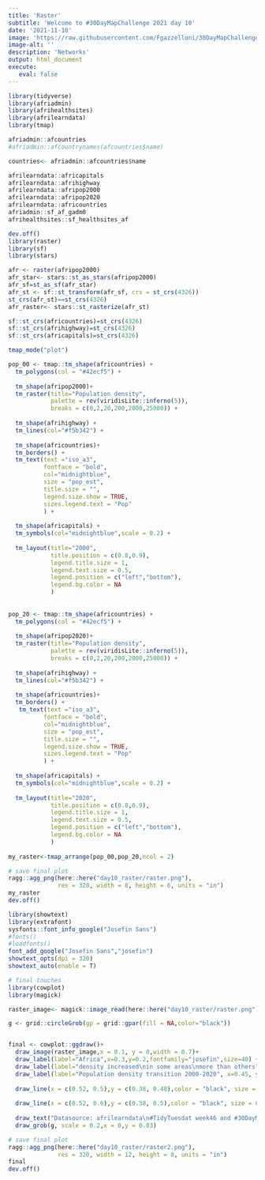 ```yaml
---
title: 'Raster'
subtitle: 'Welcome to #30DayMapChallenge 2021 day 10'
date: '2021-11-10'
image: 'https://raw.githubusercontent.com/Fgazzelloni/30DayMapChallenge/master/2021/day10_raster/day10_raster.png'
image-alt: ''
description: 'Networks'
output: html_document
execute: 
   eval: false
---
```



```r
library(tidyverse)
library(afriadmin)
library(afrihealthsites)
library(afrilearndata)
library(tmap)
```

```r
afriadmin::afcountries
#afriadmin::afcountrynames(afcountries$name)

countries<- afriadmin::afcountries$name

afrilearndata::africapitals
afrilearndata::afrihighway
afrilearndata::afripop2000
afrilearndata::afripop2020  
afrilearndata::africountries
afriadmin::sf_af_gadm0
afrihealthsites::sf_healthsites_af
```

```r
dev.off()
library(raster)
library(sf)
library(stars)

afr <- raster(afripop2000)
afr_star<- stars::st_as_stars(afripop2000)
afr_sf=st_as_sf(afr_star)
afr_st <- sf::st_transform(afr_sf, crs = st_crs(4326))
st_crs(afr_st)==st_crs(4326)
afr_raster<- stars::st_rasterize(afr_st)
```

```r
sf::st_crs(africountries)=st_crs(4326)
sf::st_crs(afrihighway)=st_crs(4326)
sf::st_crs(africapitals)=st_crs(4326)
```



```r
tmap_mode("plot")

pop_00 <- tmap::tm_shape(africountries) +
  tm_polygons(col = "#42ecf5") +
  
  tm_shape(afripop2000)+
  tm_raster(title="Population density",
            palette = rev(viridisLite::inferno(5)),
            breaks = c(0,2,20,200,2000,25000)) +
  
  tm_shape(afrihighway) +
  tm_lines(col="#f5b342") +
  
  tm_shape(africountries)+
  tm_borders() +
  tm_text(text ="iso_a3", 
          fontface = "bold",
          col="midnightblue",
          size = "pop_est",
          title.size = "",
          legend.size.show = TRUE,
          sizes.legend.text = "Pop"
          ) +
  
  tm_shape(africapitals) +
  tm_symbols(col="midnightblue",scale = 0.2) +
  
  tm_layout(title="2000",
            title.position = c(0.8,0.9),
            legend.title.size = 1,
            legend.text.size = 0.5,
            legend.position = c("left","bottom"),
            legend.bg.color = NA
            )
  
    
pop_20 <- tmap::tm_shape(africountries) +
  tm_polygons(col = "#42ecf5") +
  
  tm_shape(afripop2020)+
  tm_raster(title="Population density",
            palette = rev(viridisLite::inferno(5)),
            breaks = c(0,2,20,200,2000,25000)) +
  
  tm_shape(afrihighway) +
  tm_lines(col="#f5b342") +
  
  tm_shape(africountries)+
  tm_borders() +
   tm_text(text ="iso_a3", 
          fontface = "bold",
          col="midnightblue",
          size = "pop_est",
          title.size = "",
          legend.size.show = TRUE,
          sizes.legend.text = "Pop"
          ) +
  
  tm_shape(africapitals) +
  tm_symbols(col="midnightblue",scale = 0.2) +
  
  tm_layout(title="2020",
            title.position = c(0.8,0.9),
            legend.title.size = 1,
            legend.text.size = 0.5,
            legend.position = c("left","bottom"),
            legend.bg.color = NA
            )  
  
my_raster<-tmap_arrange(pop_00,pop_20,ncol = 2)
```


```r
# save final plot
ragg::agg_png(here::here("day10_raster/raster.png"),
              res = 320, width = 8, height = 6, units = "in")
my_raster
dev.off()
```


```r
library(showtext)
library(extrafont)
sysfonts::font_info_google("Josefin Sans")
#fonts()
#loadfonts()
font_add_google("Josefin Sans","josefin")
showtext_opts(dpi = 320)
showtext_auto(enable = T)
```




```r

# final touches
library(cowplot)
library(magick)

raster_image<- magick::image_read(here::here("day10_raster/raster.png"))

g <- grid::circleGrob(gp = grid::gpar(fill = NA,color="black"))


final <- cowplot::ggdraw()+
  draw_image(raster_image,x = 0.1, y = 0,width = 0.7)+
  draw_label(label="Africa",x=0.3,y=0.2,fontfamily="josefin",size=40) +
  draw_label(label="density increased\nin some areas\nmore than others",x=0.52,y=0.35,fontfamily="josefin",size=8) +
  draw_label(label="Population density transition 2000-2020", x=0.45, y=0.95, size=30, fontfamily="josefin") +
  
  draw_line(x = c(0.52, 0.5),y = c(0.38, 0.48),color = "black", size = 0.2)+
  
  draw_line(x = c(0.52, 0.6),y = c(0.38, 0.5),color = "black", size = 0.2)+
  
  draw_text("Datasource: afrilearndata\n#TidyTuesdat week46 and #30DayMapChallenge day10 Raster\nInfographics: Federica Gazzelloni",x=0.5,y=0.05,family="josefin",size=11)+
  draw_grob(g, scale = 0.2,x = 0,y = 0.03)

# save final plot
ragg::agg_png(here::here("day10_raster/raster2.png"),
              res = 320, width = 12, height = 8, units = "in")
final
dev.off()
```










